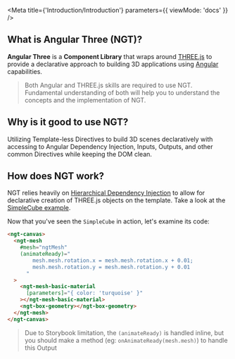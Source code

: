 
<Meta title={'Introduction/Introduction'} parameters={{ viewMode: 'docs' }} />

## What is Angular Three (NGT)?

**Angular Three** is a **Component Library** that wraps around [THREE.js](https://threejs.org/) to provide a declarative approach to building 3D applications using [Angular](https://angular.io/) capabilities.

> Both Angular and THREE.js skills are required to use NGT. Fundamental understanding of both will help you to understand the concepts and the implementation of NGT.

## Why is it good to use NGT?

Utilizing Template-less Directives to build 3D scenes declaratively with accessing to Angular Dependency Injection, Inputs, Outputs, and other common Directives while keeping the DOM clean.

## How does NGT work?

NGT relies heavily on [Hierarchical Dependency Injection](https://angular.io/guide/hierarchical-dependency-injection) to allow for declarative creation of THREE.js objects on the template. Take a look at the [SimpleCube example](?path=/story/introduction-examples--simple-cube).

Now that you've seen the `SimpleCube` in action, let's examine its code:

```html
<ngt-canvas>
  <ngt-mesh
    #mesh="ngtMesh"
    (animateReady)="
        mesh.mesh.rotation.x = mesh.mesh.rotation.x + 0.01;
        mesh.mesh.rotation.y = mesh.mesh.rotation.y + 0.01
      "
  >
    <ngt-mesh-basic-material
      [parameters]="{ color: 'turquoise' }"
    ></ngt-mesh-basic-material>
    <ngt-box-geometry></ngt-box-geometry>
  </ngt-mesh>
</ngt-canvas>
```

> Due to Storybook limitation, the `(animateReady)` is handled inline, but you should make a method (eg: `onAnimateReady(mesh.mesh)`) to handle this Output
